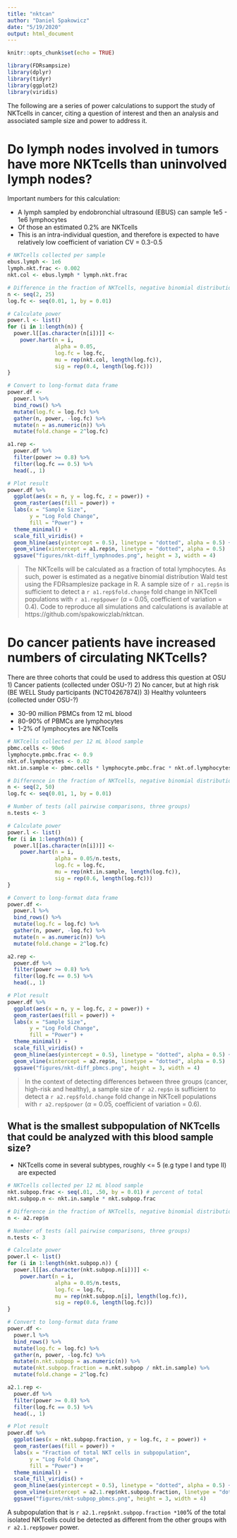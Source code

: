 ```yaml
---
title: "nktcan"
author: "Daniel Spakowicz"
date: "5/19/2020"
output: html_document
---
```


```r
knitr::opts_chunk$set(echo = TRUE)

library(FDRsampsize)
library(dplyr)
library(tidyr)
library(ggplot2)
library(viridis)
```

The following are a series of power calculations to support the study of NKTcells in cancer, citing a question of interest and then an analysis and associated sample size and power to address it.

# Do lymph nodes involved in tumors have more NKTcells than uninvolved lymph nodes?

Important numbers for this calculation:

* A lymph sampled by endobronchial ultrasound (EBUS) can sample 1e5 - 1e6 lymphocytes
* Of those an estimated 0.2% are NKTcells
* This is an intra-individual question, and therefore is expected to have relatively low coefficient of variation CV = 0.3-0.5

```r
# NKTcells collected per sample
ebus.lymph <- 1e6
lymph.nkt.frac <- 0.002
nkt.col <- ebus.lymph * lymph.nkt.frac

# Difference in the fraction of NKTcells, negative binomial distribution
n <- seq(2, 25)
log.fc <- seq(0.01, 1, by = 0.01)

# Calculate power 
power.l <- list()
for (i in 1:length(n)) {
  power.l[[as.character(n[i])]] <- 
    power.hart(n = i, 
               alpha = 0.05, 
               log.fc = log.fc,
               mu = rep(nkt.col, length(log.fc)), 
               sig = rep(0.4, length(log.fc)))
}

# Convert to long-format data frame
power.df <- 
  power.l %>%
  bind_rows() %>%
  mutate(log.fc = log.fc) %>%
  gather(n, power, -log.fc) %>%
  mutate(n = as.numeric(n)) %>%
  mutate(fold.change = 2^log.fc)

a1.rep <- 
  power.df %>%
  filter(power >= 0.8) %>%
  filter(log.fc == 0.5) %>%
  head(., 1)

# Plot result
power.df %>%
  ggplot(aes(x = n, y = log.fc, z = power)) +
  geom_raster(aes(fill = power)) +
  labs(x = "Sample Size",
       y = "Log Fold Change",
       fill = "Power") +
  theme_minimal() +
  scale_fill_viridis() +
  geom_hline(aes(yintercept = 0.5), linetype = "dotted", alpha = 0.5) +
  geom_vline(xintercept = a1.rep$n, linetype = "dotted", alpha = 0.5)
  ggsave("figures/nkt-diff_lymphnodes.png", height = 3, width = 4)

```

> The NKTcells will be calculated as a fraction of total lymphocytes. As such, power is estimated as a negative binomial distribution Wald test using the FDRsamplesize package in R. A sample size of `r a1.rep$n` is sufficient to detect a `r a1.rep$fold.change` fold change in NKTcell populations with `r a1.rep$power` ($\alpha$ = 0.05, coefficient of variation = 0.4). Code to reproduce all simulations and calculations is available at https://github.com/spakowiczlab/nktcan.


# Do cancer patients have increased numbers of circulating NKTcells?

There are three cohorts that could be used to address this question at OSU
1) Cancer patients (collected under OSU-?)
2) No cancer, but at high risk (BE WELL Study participants (NCT04267874))
3) Healthy volunteers (collected under OSU-?)
 
* 30-90 million PBMCs from 12 mL blood
* 80-90% of PBMCs are lymphocytes
* 1-2% of lymphocytes are NKTcells

```r
# NKTcells collected per 12 mL blood sample
pbmc.cells <- 90e6
lymphocyte.pmbc.frac <- 0.9
nkt.of.lymphocytes <- 0.02
nkt.in.sample <- pbmc.cells * lymphocyte.pmbc.frac * nkt.of.lymphocytes

# Difference in the fraction of NKTcells, negative binomial distribution
n <- seq(2, 50)
log.fc <- seq(0.01, 1, by = 0.01)

# Number of tests (all pairwise comparisons, three groups)
n.tests <- 3

# Calculate power 
power.l <- list()
for (i in 1:length(n)) {
  power.l[[as.character(n[i])]] <- 
    power.hart(n = i, 
               alpha = 0.05/n.tests, 
               log.fc = log.fc,
               mu = rep(nkt.in.sample, length(log.fc)), 
               sig = rep(0.6, length(log.fc)))
}

# Convert to long-format data frame
power.df <- 
  power.l %>%
  bind_rows() %>%
  mutate(log.fc = log.fc) %>%
  gather(n, power, -log.fc) %>%
  mutate(n = as.numeric(n)) %>%
  mutate(fold.change = 2^log.fc)

a2.rep <- 
  power.df %>%
  filter(power >= 0.8) %>%
  filter(log.fc == 0.5) %>%
  head(., 1)

# Plot result
power.df %>%
  ggplot(aes(x = n, y = log.fc, z = power)) +
  geom_raster(aes(fill = power)) +
  labs(x = "Sample Size",
       y = "Log Fold Change",
       fill = "Power") +
  theme_minimal() +
  scale_fill_viridis() +
  geom_hline(aes(yintercept = 0.5), linetype = "dotted", alpha = 0.5) +
  geom_vline(xintercept = a2.rep$n, linetype = "dotted", alpha = 0.5)
  ggsave("figures/nkt-diff_pbmcs.png", height = 3, width = 4)
```

> In the context of detecting differences between three groups (cancer, high-risk and healthy), a sample size of `r a2.rep$n` is sufficient to detect a `r a2.rep$fold.change` fold change in NKTcell populations with `r a2.rep$power` ($\alpha$ = 0.05, coefficient of variation = 0.6).


## What is the smallest subpopulation of NKTcells that could be analyzed with this blood sample size?

* NKTcells come in several subtypes, roughly <= 5 (e.g type I and type II) are expected

```r
# NKTcells collected per 12 mL blood sample
nkt.subpop.frac <- seq(.01, .50, by = 0.01) # percent of total
nkt.subpop.n <- nkt.in.sample * nkt.subpop.frac

# Difference in the fraction of NKTcells, negative binomial distribution
n <- a2.rep$n

# Number of tests (all pairwise comparisons, three groups)
n.tests <- 3

# Calculate power 
power.l <- list()
for (i in 1:length(nkt.subpop.n)) {
  power.l[[as.character(nkt.subpop.n[i])]] <- 
    power.hart(n = i, 
               alpha = 0.05/n.tests, 
               log.fc = log.fc,
               mu = rep(nkt.subpop.n[i], length(log.fc)), 
               sig = rep(0.6, length(log.fc)))
}

# Convert to long-format data frame
power.df <- 
  power.l %>%
  bind_rows() %>%
  mutate(log.fc = log.fc) %>%
  gather(n, power, -log.fc) %>%
  mutate(n.nkt.subpop = as.numeric(n)) %>%
  mutate(nkt.subpop.fraction = n.nkt.subpop / nkt.in.sample) %>%
  mutate(fold.change = 2^log.fc)

a2.1.rep <- 
  power.df %>%
  filter(power >= 0.8) %>%
  filter(log.fc == 0.5) %>%
  head(., 1)

# Plot result
power.df %>%
  ggplot(aes(x = nkt.subpop.fraction, y = log.fc, z = power)) +
  geom_raster(aes(fill = power)) +
  labs(x = "Fraction of total NKT cells in subpopulation",
       y = "Log Fold Change",
       fill = "Power") +
  theme_minimal() +
  scale_fill_viridis() +
  geom_hline(aes(yintercept = 0.5), linetype = "dotted", alpha = 0.5) +
  geom_vline(xintercept = a2.1.rep$nkt.subpop.fraction, linetype = "dotted", alpha = 0.5) +
  ggsave("figures/nkt-subpop_pbmcs.png", height = 3, width = 4)

```

A subpopulation that is `r a2.1.rep$nkt.subpop.fraction *100`% of the total isolated NKTcells could be detected as different from the other groups with `r a2.1.rep$power` power. 

